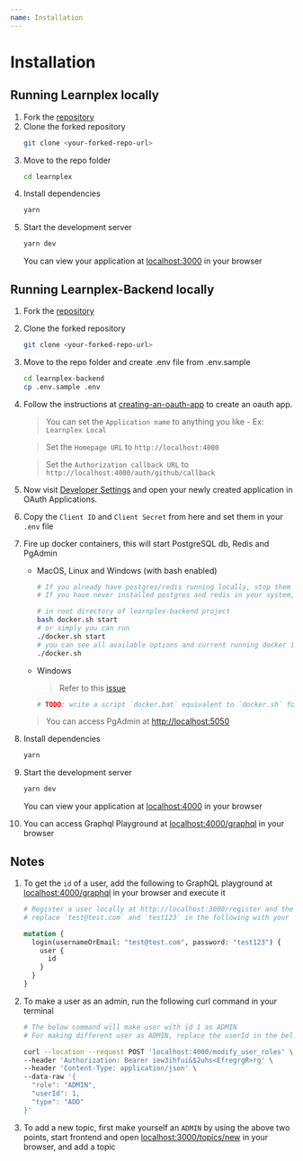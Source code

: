 ```yaml
---
name: Installation
---
```

# Installation

## Running Learnplex locally

1. Fork the [repository](https://github.com/coderplex/learnplex)
1. Clone the forked repository
   ```bash
   git clone <your-forked-repo-url>
   ```
1. Move to the repo folder
   ```bash
   cd learnplex
   ```
1. Install dependencies
   ```bash
   yarn
   ```
1. Start the development server
   ```bash
   yarn dev
   ```
   You can view your application at [localhost:3000](http://localhost:3000) in your browser

## Running Learnplex-Backend locally

1. Fork the [repository](https://github.com/coderplex/learnplex-backend)
1. Clone the forked repository
   ```bash
   git clone <your-forked-repo-url>
   ```
1. Move to the repo folder and create .env file from .env.sample
   ```bash
   cd learnplex-backend
   cp .env.sample .env
   ```
1. Follow the instructions at [creating-an-oauth-app](https://developer.github.com/apps/building-oauth-apps/creating-an-oauth-app/) to create an oauth app.
    > You can set the `Application name` to anything you like - Ex: `Learnplex Local`

    > Set the `Homepage URL` to `http://localhost:4000`

    > Set the `Authorization callback URL` to `http://localhost:4000/auth/github/callback`
1. Now visit [Developer Settings](https://github.com/settings/developers) and open your newly created application in OAuth Applications.
1. Copy the `Client ID` and `Client Secret` from here and set them in your `.env` file
1. Fire up docker containers, this will start PostgreSQL db, Redis and PgAdmin
   - MacOS, Linux and Windows (with bash enabled)
     ```bash
     # If you already have postgres/redis running locally, stop them before running the below commands
     # If you have never installed postgres and redis in your system, you can run the below commands directly.

     # in root directory of learnplex-backend project
     bash docker.sh start
     # or simply you can run
     ./docker.sh start
     # you can see all available options and current running docker images by running
     ./docker.sh
     ```
   - Windows

     > Refer to this [issue](https://github.com/coderplex/learnplex-backend/issues/4)

     ```bash
     # TODO: write a script `docker.bat` equivalent to `docker.sh` for Windows
     ```
   > You can access PgAdmin at [http://localhost:5050](http://localhost:5050)
1. Install dependencies
   ```bash
   yarn
   ```
1. Start the development server
   ```bash
   yarn dev
   ```
   You can view your application at [localhost:4000](http://localhost:4000) in your browser
1. You can access Graphql Playground at [localhost:4000/graphql](http://localhost:4000/graphql) in your browser


## Notes
1. To get the `id` of a user, add the following to GraphQL playground at [localhost:4000/graphql](http://localhost:4000/graphql)
    in your browser and execute it
    ```graphql
    # Register a user locally at http://localhost:3000/register and then
    # replace `test@test.com` and `test123` in the following with your email and password

    mutation {
      login(usernameOrEmail: "test@test.com", password: "test123") {
        user {
          id
        }
      }
    }
    ```
1. To make a user as an admin, run the following curl command in your terminal
    ```bash
    # The below command will make user with id 1 as ADMIN
    # For making different user as ADMIN, replace the userId in the below command

    curl --location --request POST 'localhost:4000/modify_user_roles' \
    --header 'Authorization: Bearer iew3ihfui&$2uhs<EfregrgR>rg' \
    --header 'Content-Type: application/json' \
    --data-raw '{
      "role": "ADMIN",
      "userId": 1,
      "type": "ADD"
    }'
    ```
1. To add a new topic, first make yourself an `ADMIN` by using the above two points, start frontend
and open [localhost:3000/topics/new](http://localhost:3000/topics/new) in your browser, and add a topic
